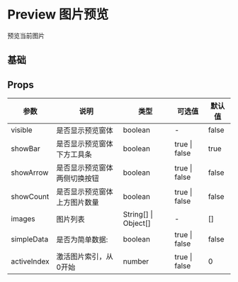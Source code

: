 # Preview 图片预览

预览当前图片


## 基础


<DemoBase />

## Props

| 参数      | 说明                                               | 类型                | 可选值                                 | 默认值  |
| --------- | -------------------------------------------------- | ------------------- | -------------------------------------- | ------- |
| visible      |  是否显示预览窗体                                  |  boolean              | -                                      | false      |
| showBar   |    是否显示预览窗体下方工具条                       | boolean | true \| false                                          | true     |
| showArrow | 是否显示预览窗体两侧切换按钮                        | boolean              | true \| false       | false   |
| showCount | 是否显示预览窗体上方图片数量                        | boolean              | true \| false            | false |
| images    | 图片列表                                            | String[] \| Object[]             | -                         | []     |
| simpleData| 是否为简单数据:                                      | boolean             | true \| false                          | false      |
| activeIndex|  激活图片索引，从0开始                                          |  number             | true \| false                          | 0      |

